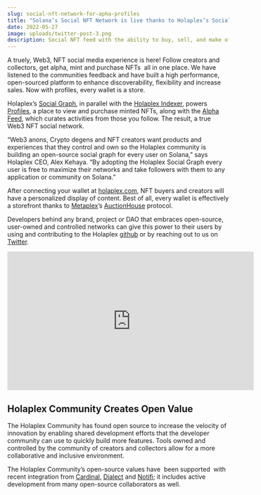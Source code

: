 ```yaml
---
slug: social-nft-network-for-apha-profiles
title: "Solana’s Social NFT Network is live thanks to Holaplex’s Social Graph. "
date: 2022-05-27
image: uploads/twitter-post-3.png
description: Social NFT feed with the ability to buy, sell, and make offers.
---
```


A truely, Web3, NFT social media experience is here! Follow creators and collectors, get alpha, mint and purchase NFTs  all in one place. We have listened to the communities feedback and have built a high performance, open-sourced platform to enhance discoverability, flexibility and increase sales. Now with profiles, every wallet is a store.

Holaplex’s [Social Graph](https://github.com/holaplex/graph-program), in parallel with the [Holaplex Indexer](https://github.com/holaplex/indexer), powers [Profiles](https://www.holaplex.com/profiles/7r8oBPs3vNqgqEG8gnyPWUPgWuScxXyUxtmoLd1bg17F/nfts), a place to view and purchase minted NFTs, along with the [Alpha Feed](https://www.holaplex.com/alpha), which curates activities from those you follow. The result, a true Web3 NFT social network.

“Web3 anons, Crypto degens and NFT creators want products and experiences that they control and own so the Holaplex community is building an open-source social graph for every user on Solana,” says Holaplex CEO, Alex Kehaya. “By adopting the Holaplex Social Graph every user is free to maximize their networks and take followers with them to any application or community on Solana.”

After connecting your wallet at [holaplex.com](https://holaplex.com/), NFT buyers and creators will have a personalized display of content. Best of all, every wallet is effectively a storefront thanks to [Metaplex](https://www.metaplex.com/)’s [AuctionHouse](https://docs.metaplex.com/auction-house/definition) protocol.

Developers behind any brand, project or DAO that embraces open-source, user-owned and controlled networks can give this power to their users by using and contributing to the Holaplex [github](https://github.com/holaplex/graph-program) or by reaching out to us on [Twitter](https://twitter.com/holaplex?ref_src=twsrc%5Egoogle%7Ctwcamp%5Eserp%7Ctwgr%5Eauthor).

<iframe width="560" height="315" src="https://www.youtube.com/embed/aSvXswivtOM" title="YouTube video player" frameborder="0" allow="accelerometer; autoplay; clipboard-write; encrypted-media; gyroscope; picture-in-picture" allowfullscreen></iframe>

## Holaplex Community Creates Open Value 

The Holaplex Community has found open source to increase the velocity of innovation by enabling shared development efforts that the developer community can use to quickly build more features. Tools owned and controlled by the community of creators and collectors allow for a more collaborative and inclusive environment.

The Holaplex Community’s open-source values have  been supported  with recent integration from [Cardinal](https://www.cardinal.so/), [Dialect](https://www.dialect.to/) and [Notifi](https://notifi.network/); it includes active development from many open-source collaborators as well.
